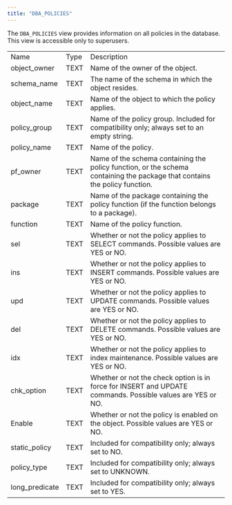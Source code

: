 ```yaml
---
title: "DBA_POLICIES"
---
```


<div id="dba_policies" class="registered_link"></div>


The `DBA_POLICIES` view provides information on all policies in the database. This view is accessible only to superusers.

|                 |      |                                                                                                                            |
|-----------------|------|----------------------------------------------------------------------------------------------------------------------------|
| Name            | Type | Description                                                                                                                |
| object\_owner   | TEXT | Name of the owner of the object.                                                                                           |
| schema\_name    | TEXT | The name of the schema in which the object resides.                                                                        |
| object\_name    | TEXT | Name of the object to which the policy applies.                                                                            |
| policy\_group   | TEXT | Name of the policy group. Included for compatibility only; always set to an empty string.                                  |
| policy\_name    | TEXT | Name of the policy.                                                                                                        |
| pf\_owner       | TEXT | Name of the schema containing the policy function, or the schema containing the package that contains the policy function. |
| package         | TEXT | Name of the package containing the policy function (if the function belongs to a package).                                 |
| function        | TEXT | Name of the policy function.                                                                                               |
| sel             | TEXT | Whether or not the policy applies to SELECT commands. Possible values are YES or NO.                                       |
| ins             | TEXT | Whether or not the policy applies to INSERT commands. Possible values are YES or NO.                                       |
| upd             | TEXT | Whether or not the policy applies to UPDATE commands. Possible values are YES or NO.                                       |
| del             | TEXT | Whether or not the policy applies to DELETE commands. Possible values are YES or NO.                                       |
| idx             | TEXT | Whether or not the policy applies to index maintenance. Possible values are YES or NO.                                     |
| chk\_option     | TEXT | Whether or not the check option is in force for INSERT and UPDATE commands. Possible values are YES or NO.                 |
| Enable          | TEXT | Whether or not the policy is enabled on the object. Possible values are YES or NO.                                         |
| static\_policy  | TEXT | Included for compatibility only; always set to NO.                                                                         |
| policy\_type    | TEXT | Included for compatibility only; always set to UNKNOWN.                                                                    |
| long\_predicate | TEXT | Included for compatibility only; always set to YES.                                                                        |
